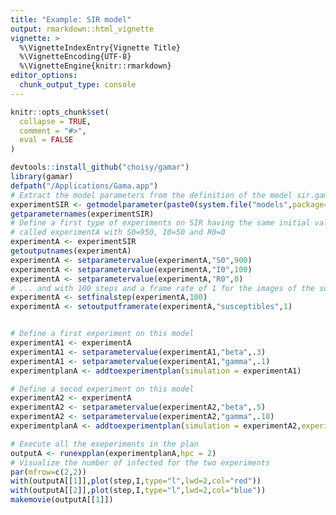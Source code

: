 ```yaml
---
title: "Example: SIR model"
output: rmarkdown::html_vignette
vignette: >
  %\VignetteIndexEntry{Vignette Title}
  %\VignetteEncoding{UTF-8}
  %\VignetteEngine{knitr::rmarkdown}
editor_options: 
  chunk_output_type: console
---
```


```r
knitr::opts_chunk$set(
  collapse = TRUE,
  comment = "#>",
  eval = FALSE
)
```

```r
devtools::install_github("choisy/gamar")
library(gamar)
defpath("/Applications/Gama.app")
# Extract the model parameters from the definition of the model sir.gaml
experimentSIR <- getmodelparameter(paste0(system.file("models",package="gamar"),"/sir.gaml"),"sir")
getparameternames(experimentSIR)
# Define a first type of experiments on SIR having the same initial value
# called experimentA with S0=950, I0=50 and R0=0
experimentA <- experimentSIR
getoutputnames(experimentA)
experimentA <- setparametervalue(experimentA,"S0",900)
experimentA <- setparametervalue(experimentA,"I0",100)
experimentA <- setparametervalue(experimentA,"R0",0)
# ... and with 100 steps and a frame rate of 1 for the images of the susceptibles
experimentA <- setfinalstep(experimentA,100)
experimentA <- setoutputframerate(experimentA,"susceptibles",1)


# Define a first experiment on this model
experimentA1 <- experimentA
experimentA1 <- setparametervalue(experimentA1,"beta",.3)
experimentA1 <- setparametervalue(experimentA1,"gamma",.1)
experimentplanA <- addtoexperimentplan(simulation = experimentA1)

# Define a secod experiment on this model
experimentA2 <- experimentA
experimentA2 <- setparametervalue(experimentA2,"beta",.5)
experimentA2 <- setparametervalue(experimentA2,"gamma",.10)
experimentplanA <- addtoexperimentplan(simulation = experimentA2,experimentplan = experimentplanA)

# Execute all the exeperiments in the plan
outputA <- runexpplan(experimentplanA,hpc = 2)
# Visualize the number of infected for the two experiments
par(mfrow=c(2,2))
with(outputA[[1]],plot(step,I,type="l",lwd=2,col="red"))
with(outputA[[2]],plot(step,I,type="l",lwd=2,col="blue"))
makemovie(outputA[[1]])
```

